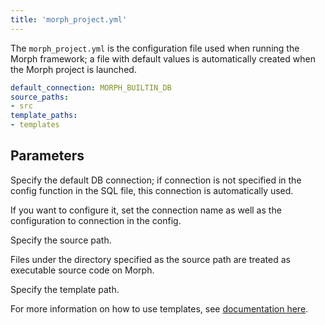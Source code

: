 ```yaml
---
title: 'morph_project.yml'
---
```


The `morph_project.yml` is the configuration file used when running the Morph framework; a file with default values is automatically created when the Morph project is launched.

```yaml
default_connection: MORPH_BUILTIN_DB
source_paths:
- src
template_paths:
- templates

```

## Parameters

<ParamField body="default_connection" type="string" default="MORPH_BUILTIN_DB">
Specify the default DB connection; if connection is not specified in the config function in the SQL file, this connection is automatically used.

If you want to configure it, set the connection name as well as the configuration to connection in the config.
</ParamField>

<ParamField body="source_paths" type="string" default="src">
Specify the source path.

Files under the directory specified as the source path are treated as executable source code on Morph.
</ParamField>

<ParamField body="template_paths" type="string" default="templates">
Specify the template path.

For more information on how to use templates, see [documentation here](/docs/en/workspace/template).
</ParamField>
